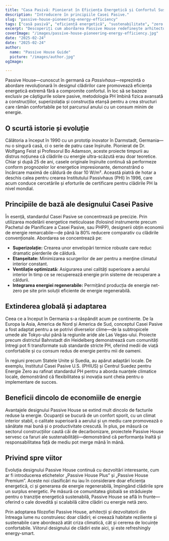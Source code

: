 ```yaml
---
title: "Casa Pasivă: Pionierat în Eficiența Energetică și Confortul Sustenabil"
description: "Introducere în principiile Casei Pasive."
slug: "passive-house-pioneering-energy-efficiency"
tags: ["casă pasivă", "eficiență energetică", "sustenabilitate", "zero net"]
excerpt: "Descoperiți cum abordarea Passive House redefinește arhitectura—oferind un confort interior superior, o utilizare drastic redusă a energiei și o reducere semnificativă a emisiilor de carbon, indiferent de tipul de clădire sau climă."
coverImage: "/images/passive-house-pioneering-energy-efficiency.jpg"
date: "2025-02-24"
date: "2025-02-24"
author: 
  name: "Passive House Guide"
  picture: "/images/author.jpg"
ogImage: 

---
```

Passive House—cunoscut în germană ca *Passivhaus*—reprezintă o abordare revoluționară în designul clădirilor care promovează eficiența energetică extremă fără a compromite confortul. În loc să se bazeze exclusiv pe câștigurile solare pasive, metodologia PH îmbină fizica avansată a construcțiilor, superizolația și construcția etanșă pentru a crea structuri care rămân confortabile pe tot parcursul anului cu un consum minim de energie.

## O scurtă istorie și evoluție

Călătoria a început în 1990 cu un prototip inovator în Darmstadt, Germania—nu o singură casă, ci o serie de patru case înșiruite. Pionierat de Dr. Wolfgang Feist și Profesorul Bo Adamson, aceste proiecte timpurii au distrus noțiunea că clădirile cu energie ultra-scăzută erau doar teoretice. Chiar și după 25 de ani, casele originale înșiruite continuă să performeze conform prognozelor lor energetice impresionante, demonstrând o încărcare maximă de căldură de doar 10 W/m². Această piatră de hotar a deschis calea pentru crearea Institutului Passivhaus (PHI) în 1996, care acum conduce cercetările și eforturile de certificare pentru clădirile PH la nivel mondial.
## Principiile de bază ale designului Casei Pasive

În esență, standardul Casei Pasive se concentrează pe precizie. Prin utilizarea modelării energetice meticuloase (folosind instrumente precum Pachetul de Planificare a Casei Pasive, sau PHPP), designerii obțin economii de energie remarcabile—de până la 80% reducere comparativ cu clădirile convenționale. Abordarea se concentrează pe:
- **Superizolație:** Crearea unor envelopări termice robuste care reduc dramatic pierderile de căldură.
- **Etanșeitate:** Minimizarea scurgerilor de aer pentru a menține climatul interior constant.
- **Ventilație optimizată:** Asigurarea unei calități superioare a aerului interior în timp ce se recuperează energie prin sisteme de recuperare a căldurii.
- **Integrarea energiei regenerabile:** Permițând producția de energie net-zero pe site prin soluții eficiente de energie regenerabilă.

## Extinderea globală și adaptarea

Ceea ce a început în Germania s-a răspândit acum pe continente. De la Europa la Asia, America de Nord și America de Sud, conceptul Casei Pasive a fost adaptat pentru a se potrivi diverselor clime—de la subtropicele umede ale Tokyo-ului până la regiunile aride ale Las Vegas-ului. Proiecte precum districtul Bahnstadt din Heidelberg demonstrează cum comunități întregi pot fi transformate sub standarde stricte PH, oferind medii de viață confortabile și cu consum redus de energie pentru mii de oameni.

În regiuni precum Statele Unite și Suedia, au apărut adaptări locale. De exemplu, Institutul Casei Pasive U.S. (PHIUS) și Centrul Suedez pentru Energie Zero au rafinat standardul PH pentru a aborda nuanțele climatice locale, demonstrând că flexibilitatea și inovația sunt cheia pentru o implementare de succes.
## Beneficii dincolo de economiile de energie

Avantajele designului Passive House se extind mult dincolo de facturile reduse la energie. Ocupanții se bucură de un confort sporit, cu un climat interior stabil, o calitate superioară a aerului și un mediu care promovează o sănătate mai bună și o productivitate crescută. În plus, pe măsură ce sectorul construcțiilor caută căi de decarbonizare, proiectele Passive House servesc ca faruri ale sustenabilității—demonstrând că performanța înaltă și responsabilitatea față de mediu pot merge mână în mână.

## Privind spre viitor

Evoluția designului Passive House continuă cu dezvoltări interesante, cum ar fi introducerea etichetelor „Passive House Plus” și „Passive House Premium”. Aceste noi clasificări nu iau în considerare doar eficiența energetică, ci și generarea de energie regenerabilă, împingând clădirile spre un surplus energetic. Pe măsură ce comunitatea globală se străduiește pentru o tranziție energetică sustenabilă, Passive House se află în frunte—oferind o cale dovedită și scalabilă către clădiri cu energie netă zero.

Prin adoptarea filozofiei Passive House, arhitecții și dezvoltatorii din întreaga lume nu construiesc doar clădiri; ei creează habitate reziliente și sustenabile care abordează atât criza climatică, cât și cererea de locuințe confortabile. Viitorul designului de clădiri este aici, și este refreshingly energy-smart.
